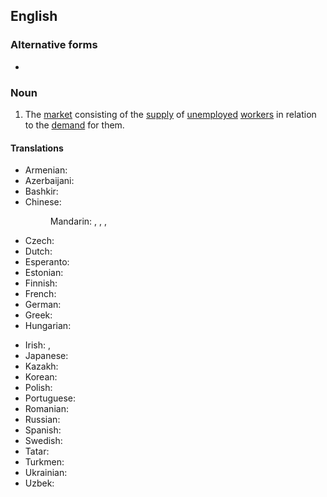 ==English==
{{wikipedia|Labor economics}}

===Alternative forms===
* {{alter|en|labour market}}

===Noun===
{{en-noun}}

# {{lb|en|economics}} The [[market]] consisting of the [[supply]] of [[unemployed]] [[worker]]s in relation to the [[demand]] for them.

====Translations====
{{trans-top|market consisting of workers}}
* Armenian: {{t+|hy|աշխատաշուկա}}
* Azerbaijani: {{t|az|əmək bazarı}}
* Bashkir: {{t|ba|хеҙмәт баҙары|sc=Cyrl}}
* Chinese:
*: Mandarin: {{t|cmn|勞工市場|sc=Hani}}, {{t|cmn|劳工市场|tr=láogōng shìchǎng|sc=Hani}}, {{t|cmn|勞動市場}}, {{t|cmn|劳动市场|tr=láodòng shìchǎng}}
* Czech: {{t|cs|trh práce|m}}
* Dutch: {{t+|nl|arbeidsmarkt|f}}
* Esperanto: {{t|eo|labormerkato}}
* Estonian: {{t|et|tööturg}}
* Finnish: {{t+|fi|työmarkkinat|p}}
* French: {{t+|fr|marché du travail|m}}
* German: {{t+|de|Arbeitsmarkt|m}}
* Greek: {{t+|el|αγορά εργασίας|f}}
* Hungarian: {{t+|hu|munkaerőpiac}}
{{trans-mid}}
* Irish: {{t|ga|margadh fostaíochta|m}}, {{t|ga|margadh an tsaothair|m}}
* Japanese: {{t|ja|労働市場|tr=ろうどうしじょう, rōdō shijō|sc=Jpan}}
* Kazakh: {{t|kk|еңбек нарығы|sc=Cyrl}}
* Korean: {{t-needed|ko}}
* Polish: {{t|pl|rynek pracy|m}}
* Portuguese: {{t+|pt|mercado de trabalho|m}}
* Romanian: {{t|ro|piață de muncă|f}}
* Russian: {{t|ru|ры́нок труда́|m}}
* Spanish: {{t|es|mercado de trabajo|m}}
* Swedish: {{t+|sv|arbetsmarknad|c}}
* Tatar: {{t|tt|хезмәт базары}}
* Turkmen: {{t|tk|zähmet bazary}}
* Ukrainian: {{t|uk|ри́нок пра́ці|m}}
* Uzbek: {{t|uz|mehnat bozori}}
{{trans-bottom}}